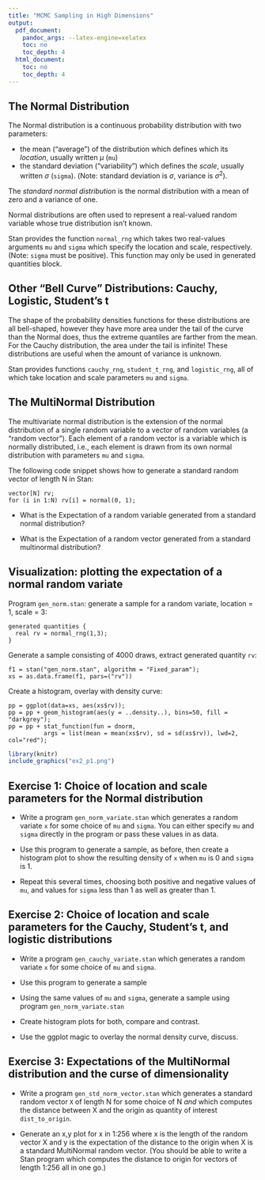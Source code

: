 ```yaml
---
title: "MCMC Sampling in High Dimensions"
output:
  pdf_document:
    pandoc_args: --latex-engine=xelatex
    toc: no
    toc_depth: 4
  html_document:
    toc: no
    toc_depth: 4
---
```


## The Normal Distribution

The Normal distribution is a continuous probability distribution with two parameters:

* the mean ("average") of the distribution which defines which its *location*, usually written $\mu$ (`mu`)
* the standard deviation ("variability") which defines the *scale*, usually written ${\sigma}$ (`sigma`).
(Note: standard deviation is $\sigma$, variance is ${\sigma}^2$).

The *standard normal distribution* is the normal distribution with a mean of zero and a variance of one.

Normal distributions are often used to represent a real-valued random variable whose true distribution isn't known.

Stan provides the function `normal_rng` which takes two real-values arguments `mu` and `sigma`
which specify the location and scale, respectively.  (Note:  `sigma` must be positive).
This function may only be used in generated quantities block.

## Other "Bell Curve" Distributions: Cauchy, Logistic, Student's t

The shape of the probability densities functions for these distributions are all bell-shaped,
however they have more area under the tail of the curve than the Normal does,
thus the extreme quantiles are farther from the mean.
For the Cauchy distribution, the area under the tail is infinite!
These distributions are useful when the amount of variance is unknown.

Stan provides functions `cauchy_rng`, `student_t_rng`, and `logistic_rng`,
all of which take location and scale parameters `mu` and `sigma`.

## The MultiNormal Distribution

The multivariate normal distribution is the extension of the normal distribution of a single random variable
to a vector of random variables (a "random vector").
Each element of a random vector is a variable which is normally distributed,
i.e., each element is drawn from its own normal distribution with parameters `mu` and `sigma`.

The following code snippet shows how to generate a standard random vector of length N in Stan:

```
vector[N] rv;
for (i in 1:N) rv[i] = normal(0, 1);
```

* What is the Expectation of a random variable generated from a standard normal distribution?

* What is the Expectation of a random vector generated from a standard multinormal distribution?

## Visualization: plotting the expectation of a normal random variate

Program `gen_norm.stan`: generate a sample for a random variate, location = 1, scale = 3:
```
generated quantities {
  real rv = normal_rng(1,3);
}
```

Generate a sample consisting of 4000 draws, extract generated quantity `rv`:
```
f1 = stan("gen_norm.stan", algorithm = "Fixed_param");
xs = as.data.frame(f1, pars=("rv"))
```

Create a histogram, overlay with density curve:
```
pp = ggplot(data=xs, aes(xs$rv));
pp = pp + geom_histogram(aes(y = ..density..), bins=50, fill = "darkgrey");
pp = pp + stat_function(fun = dnorm,
          args = list(mean = mean(xs$rv), sd = sd(xs$rv)), lwd=2, col="red");
```

```r
library(knitr)
include_graphics("ex2_p1.png")
```

## Exercise 1:  Choice of location and scale parameters for the Normal distribution

* Write a program `gen_norm_variate.stan` which generates a random variate `x`
for some choice of `mu` and `sigma`.  You can either specify `mu` and `sigma`
directly in the program or pass these values in as data.

* Use this program to generate a sample, as before, then create a histogram plot to show the resulting density of `x`
when `mu` is 0 and `sigma` is 1.

* Repeat this several times, choosing both positive and negative values of `mu`,
  and values for `sigma` less than 1 as well as greater than 1.

## Exercise 2:  Choice of location and scale parameters for the Cauchy, Student's t, and logistic distributions

* Write a program `gen_cauchy_variate.stan` which generates a random variate `x` for some choice
of `mu` and `sigma`.

* Use this program to generate a sample

* Using the same values of `mu` and `sigma`, generate a sample using program `gen_norm_variate.stan`

* Create histogram plots for both, compare and contrast.

* Use the ggplot magic to overlay the normal density curve, discuss.


## Exercise 3:  Expectations of the MultiNormal distribution and the curse of dimensionality

* Write a program `gen_std_norm_vector.stan` which generates a standard random vector `X` of length N for some choice of N
*and* which computes the distance between X and the origin as quantity of interest `dist_to_origin`.

* Generate an x,y plot for x in 1:256 where x is the length of the random vector X and y is the expectation of the distance to the origin when X is a standard MultiNormal random vector.  (You should be able to write a Stan program which computes the distance to origin for vectors of length 1:256 all in one go.)


